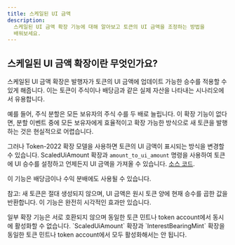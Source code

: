 ```yaml
---
title: 스케일된 UI 금액
description:
  스케일된 UI 금액 확장 기능에 대해 알아보고 토큰의 UI 금액을 조정하는 방법을
  배워보세요.
---
```


## 스케일된 UI 금액 확장이란 무엇인가요?

스케일된 UI 금액 확장은 발행자가 토큰의 UI 금액에 업데이트 가능한 승수를 적용할
수 있게 해줍니다. 이는 토큰이 주식이나 배당금과 같은 실제 자산을 나타내는
시나리오에서 유용합니다.

예를 들어, 주식 분할은 모든 보유자의 주식 수를 두 배로 늘립니다. 이 확장 기능이
없다면, 분할 이벤트 중에 모든 보유자에게 효율적이고 확장 가능한 방식으로 새
토큰을 발행하는 것은 현실적으로 어렵습니다.

그러나 Token-2022 확장 모델을 사용하면 토큰의 UI 금액이 표시되는 방식을 변경할
수 있습니다. ScaledUiAmount 확장과 `amount_to_ui_amount` 명령을 사용하여 토큰에
UI 승수를 설정하고 언제든지 UI 금액을 가져올 수 있습니다.
[소스 코드](https://github.com/solana-program/token-2022/tree/main/program/src/extension/scaled_ui_amount).

이 기능은 배당금이나 수익 분배에도 사용될 수 있습니다.

참고: 새 토큰은 절대 생성되지 않으며, UI 금액은 원시 토큰 양에 현재 승수를 곱한
값을 반환합니다. 이 기능은 완전히 시각적인 효과만 있습니다.

<Callout type="info">
  일부 확장 기능은 서로 호환되지 않으며 동일한 토큰 민트나 token account에서
  동시에 활성화할 수 없습니다. `ScaledUiAmount` 확장과 `InterestBearingMint`
  확장을 동일한 토큰 민트나 token account에서 모두 활성화해서는 안 됩니다.
</Callout>
